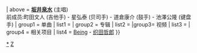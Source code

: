 {{Navbox Musical artist
| name                  = ZARD
| state                 = collapsed
| title                 = [[ZARD]]
| background            = {{#if:{{{1|}}}|{{{1|}}}|solo_singer}}
| above = '''[[坂井泉水]]''' (主唱)<br />前成员:町田文人 (吉他手) - 星弘泰 (贝司手) - 道倉康介 (鼓手) - 池澤公隆 (键盘手)
| group1 = 单曲
| list1 = {{Navbox Musical artist|child
| group1 = 1990年代
| list1 =  {{Navbox Musical artist|child
| group1 = 91年
| list1 = 1.[[Good-bye My Loneliness]] - 2.[[不可思议呀...]] - 3.[[不再探寻]]
| group2 = 92年
| list2 = 4.[[拥抱不眠之夜]] - 5.[[IN MY ARMS TONIGHT]]
| group3 = 93年
| list3 = 6.[[别认输]] - 7.[[你不在]] - 8.[[摇摆的想念]] - 9.[[再多些 再多一些...]] - 10.[[肯定无法忘怀]]
| group4 = 94年
| list4 = 11.[[即使悠游在爱里疲惫不堪／Boy]] - 12.[[明明离你那么的近]] - 13.[[好想感受你的存在]]
| group5 = 95年
| list5 = 14.[[Just believe in love]] - 15.[[看不见爱]] - 16.[[永别至今仍在这心中]]
| group6 = 96年
| list6 = 17.[[MY FRIEND (ZARD单曲)|MY FRIEND]] - 18.[[敞开心扉]]
| group7 = 97年
| list7 = 19.[[Don't you see!]] - 20.[[每当想见你的时候...]] - 21.[[到刮风的城市去]] - 22.[[永远 (ZARD单曲)|永远]] - 23.[[My Baby Grand～期待那温存～]]
| group8 = 98年
| list8 = 24.[[无法呼吸]] - 25.[[转动命运之轮]] - 26.[[崭新之门～冬天的向日葵～]] - 27.[[GOOD DAY (ZARD单曲)|GOOD DAY]]
| group9 = 99年
| list9 = 28.[[MIND GAMES]] - 29.[[世界必定会在未来之中]] - 30.[[想你想到满脑子都是你的影子]] - 31.[[这泪水 化作繁星]]
}}
| group2 = 2000年代
| list2  = {{Navbox Musical artist|child
| group1 = 00年
| list1 = 32.[[Get U're Dream]] - 33.[[答应过你]]
| group3 = 02年
| list3 = 34.[[潇洒爽朗你的心情]]
| group4 = 03年
| list4  = 35.[[梦见明日]] - 36.[[闭上双眼]] - 37.[[想更靠近看你的侧脸]]
| group5 = 04年
| list5 = 38.[[无可替代的东西]] - 39.[[今天让我们来促膝长谈吧]]
| group6 = 05年
| list6 = 40.[[繁星的光芒呀／宛如等待夏日的风帆]]
| group7 = 06年
| list7 = 41.[[最悲伤莫过于喜欢你/爽快前行！]] - 42.[[点燃心火]]
| group8 = 07年
| list8 = 43.[[Glorious Mind]]
| group9 = 08年
| list9 = 44.[[展開雙翼／愛在黑暗中]]
| group10 = 09年
| list10 = 45.[[无法坦白说出口]]
}}}}
| group2 = 专辑
| list2 = {{Navbox Musical artist|child
| group1 = 原创
| list1 = 1.[[Good-bye My Loneliness (專輯)|Good-bye My Loneliness]] - 2.[[不再探寻 (專輯)|不再探寻]] - 3.[[HOLD ME]] - 4.[[搖擺的想念 (專輯)|搖擺的想念]] - 5.[[OH MY LOVE]] - 6.[[forever you (專輯)|forever you]] - 7.[[TODAY IS ANOTHER DAY]] - 8.[[永遠 (ZA專輯)|永遠]] - 9.[[時間の翼]] - 10.[[止まっていた時計が今動き出した]] - 11.[[君とのDistance]]
| group2 = 最佳
| list2 = 1.[[ZARD BEST The Single Collection〜軌跡〜]] - 2.[[ZARD BEST 〜Request Memorial〜]] - 3.[[Golden Best 〜15th Anniversary〜]] - 4.[[ZARD Request Best 〜beautiful memory〜]] - 5.[[ZARD Single Collection 〜20TH ANNIVERSARY〜]] - 6.[[ZARD Forever Best 〜25th Anniversary〜]]
| group3 = 精选
| list3 = 1.[[ZARD BLEND〜SUN & STONE〜]] - 2.[[ZARD BLEND II〜LEAF & SNOW〜]] - 3.[[Soffio di vento 〜Best of IZUMI SAKAI Selection〜]] - 4.[[Brezza di mare 〜dedicated to IZUMI SAKAI〜]]
| group4 = 其他
| list4 = [[ZARD Cruising & Live 〜限定盤ライヴCD〜]] - [[ときめきメモリアル SOUND BLEND 〜featuring ZARD〜]]- [[d-project with ZARD]] 
| group5 = 合集
| list5 = 1.[[ZARD Premium Box 1991-2008 Complete Single Collection]] - 2.[[ZARD Album Collection 〜20TH ANNIVERSARY〜]]
}}
|group3= 视频
| list3 = {{Navbox Musical artist|child
|group1 = 演唱会
| list1 = 1.[[What a beautiful moment]] - 2.[[What a beautiful memory 2007]] - 3.[[What a beautiful memory 2008]] - 4.[[What a beautiful memory 2009]] - 5.[[What a beautiful memory 〜forever you〜]] - 6.[[ZARD 25th Anniversary LIVE “What a beautiful memory”]]
|group2 = 特别策划
| list2 = 1.[[ZARD Le Portfolio 1991-2006]]
|group3 = 音乐影片
| list3 = 1.[[ZARD MUSIC VIDEO COLLECTION 〜25th ANNIVERSARY〜]]
}}
| group4 = 相关项目
|  list4 = [[Being (公司)|Being]] - [[织田哲郎]]
}}<noinclude>
[[Category:ZARD|*]]
[[Category:日本歌手模板|Z]]
</noinclude>